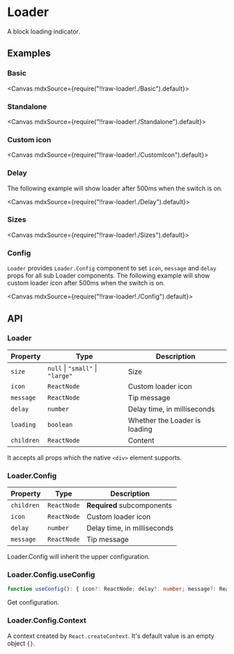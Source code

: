 
<Meta title="Feedbacks/Loader" />

# Loader

A block loading indicator.

## Examples

### Basic

<Canvas mdxSource={require("!!raw-loader!./Basic").default}>
  <Story id="examples-loader--basic" />
</Canvas>

### Standalone

<Canvas mdxSource={require("!!raw-loader!./Standalone").default}>
  <Story id="examples-loader--standalone" />
</Canvas>

### Custom icon

<Canvas mdxSource={require("!!raw-loader!./CustomIcon").default}>
  <Story id="examples-loader--custom-icon" />
</Canvas>

### Delay

The following example will show loader after 500ms when the switch is on.

<Canvas mdxSource={require("!!raw-loader!./Delay").default}>
  <Story id="examples-loader--delay" />
</Canvas>

### Sizes

<Canvas mdxSource={require("!!raw-loader!./Sizes").default}>
  <Story id="examples-loader--sizes" />
</Canvas>

### Config

`Loader` provides `Loader.Config` component to set `icon`, `message` and `delay` props for all sub Loader components. The following example will show custom loader icon after 500ms when the switch is on.

<Canvas mdxSource={require("!!raw-loader!./Config").default}>
  <Story id="examples-loader--config" />
</Canvas>

## API

### Loader

| Property   | Type                             | Description                   |
| ---------- | -------------------------------- | ----------------------------- |
| `size`     | `null` \| `"small"` \| `"large"` | Size                          |
| `icon`     | `ReactNode`                      | Custom loader icon            |
| `message`  | `ReactNode`                      | Tip message                   |
| `delay`    | `number`                         | Delay time, in milliseconds   |
| `loading`  | `boolean`                        | Whether the Loader is loading |
| `children` | `ReactNode`                      | Content                       |

It accepts all props which the native `<div>` element supports.

### Loader.Config

| Property   | Type        | Description                 |
| ---------- | ----------- | --------------------------- |
| `children` | `ReactNode` | **Required** subcomponents  |
| `icon`     | `ReactNode` | Custom loader icon          |
| `delay`    | `number`    | Delay time, in milliseconds |
| `message`  | `ReactNode` | Tip message                 |

Loader.Config will inherit the upper configuration.

### Loader.Config.useConfig

```ts
function useConfig(): { icon?: ReactNode; delay?: number; message?: ReactNode };
```

Get configuration.

### Loader.Config.Context

A context created by `React.createContext`. It's default value is an empty object `{}`.
